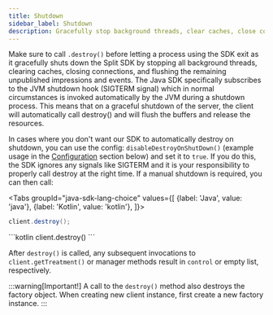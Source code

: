 ```yaml
---
title: Shutdown
sidebar_label: Shutdown
description: Gracefully stop background threads, clear caches, close connections, and flush data.
---
```


Make sure to call `.destroy()` before letting a process using the SDK exit as it gracefully shuts down the Split SDK by stopping all background threads, clearing caches, closing connections, and flushing the remaining unpublished impressions and events. The Java SDK specifically subscribes to the JVM shutdown hook (SIGTERM signal) which in normal circumstances is invoked automatically by the JVM during a shutdown process. This means that on a graceful shutdown of the server, the client will automatically call destroy() and will flush the buffers and release the resources.

In cases where you don't want our SDK to automatically destroy on shutdown, you can use the config: `disableDestroyOnShutDown()` (example usage in the [Configuration](#configuration) section below) and set it to `true`. If you do this, the SDK ignores any signals like SIGTERM and it is your responsibility to properly call destroy at the right time. If a manual shutdown is required, you can then call:



<Tabs
  groupId="java-sdk-lang-choice"
  values={[
    {label: 'Java', value: 'java'},
    {label: 'Kotlin', value: 'kotlin'},
  ]}>
  <TabItem value="java">
```java
client.destroy();
```
  </TabItem>
  <TabItem value="kotlin">
```kotlin
client.destroy()
```
  </TabItem>
</Tabs>

After `destroy()` is called, any subsequent invocations to `client.getTreatment()` or manager methods result in `control` or empty list, respectively.

:::warning[Important!]
A call to the `destroy()` method also destroys the factory object. When creating new client instance, first create a new factory instance.
:::